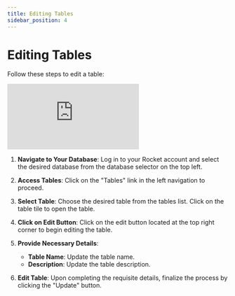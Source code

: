 ```yaml
---
title: Editing Tables
sidebar_position: 4
---
```


# Editing Tables

Follow these steps to edit a table:

<div class="videowrapper" style={{ marginBottom: 10 }}>
  <iframe
    src="https://www.youtube.com/embed/qGU4SQ7uscQ?start=96"
    title="YouTube video 
      player"
    frameborder="0"
    allow="accelerometer; autoplay; clipboard-write; 
      encrypted-media; gyroscope; picture-in-picture"
    allowfullscreen
  ></iframe>
</div>

1. **Navigate to Your Database**: Log in to your Rocket account and select the desired database from the database selector on the top left.

2. **Access Tables**: Click on the "Tables" link in the left navigation to proceed.

3. **Select Table**: Choose the desired table from the tables list. Click on the table tile to open the table.

4. **Click on Edit Button**: Click on the edit button located at the top right corner to begin editing the table.

5. **Provide Necessary Details**:

   - **Table Name**: Update the table name.
   - **Description**: Update the table description.

6. **Edit Table**: Upon completing the requisite details, finalize the process by clicking the "Update" button.
